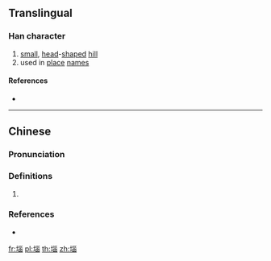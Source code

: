 {{character info/new}}
{{also|垴}}
==Translingual==

===Han character===
{{Han char|rn=32|rad=土|as=09|sn=12|four=|canj=GVVW|ids=⿰土𡿺}}

# [[small]], [[head]]-[[shape]]d [[hill]]
# used in [[place]] [[name]]s

====References====
* {{Han ref|kx=0234.271|hdz=10469.150|uh=5816|ud=22550}}

----

==Chinese==
{{zh-forms|s=垴}}

===Pronunciation===
{{zh-pron
|m=nǎo
|c=nou5
|mc=y
|oc=
|cat=
}}

===Definitions===
{{zh-hanzi}}

# {{rfdef|zh}}

===References===
* {{R:yue:Jyutping Database}}

[[fr:堖]]
[[pl:堖]]
[[th:堖]]
[[zh:堖]]